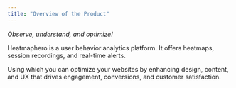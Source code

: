 ```yaml
---
title: "Overview of the Product"
---
```

*Observe, understand, and optimize!*

Heatmaphero is a user behavior analytics platform. It offers heatmaps, session recordings, and real-time alerts. 

Using which you can optimize your websites by enhancing design, content, and UX that drives engagement, conversions, and customer satisfaction.